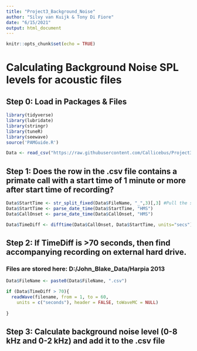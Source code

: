 ```yaml
---
title: "Project3_Background_Noise"
author: "Silvy van Kuijk & Tony Di Fiore"
date: "6/15/2021"
output: html_document
---
```


```r
knitr::opts_chunk$set(echo = TRUE)
```

# Calculating Background Noise SPL levels for acoustic files

## Step 0: Load in Packages & Files

```r
library(tidyverse)
library(lubridate)
library(stringr)
library(tuneR)
library(seewave)
source('PAMGuide.R')

Data <- read_csv("https://raw.githubusercontent.com/Callicebus/Project3WeatherPatterns/main/Project3_Final_Data_per_Recording.csv", col_names = TRUE)
```

## Step 1: Does the row in the .csv file contains a primate call with a start time of 1 minute or more after start time of recording?

```r
Data$StartTime <- str_split_fixed(Data$FileName, "_",3)[,3] #Pull the start time of the recording out of the file name.
Data$StartTime <- parse_date_time(Data$StartTime, "HMS")
Data$CallOnset <- parse_date_time(Data$CallOnset, "HMS")

Data$TimeDiff <- difftime(Data$CallOnset, Data$StartTime, units="secs")


```

## Step 2: If TimeDiff is >70 seconds, then find accompanying recording on external hard drive.
### Files are stored here: D:/John_Blake_Data/Harpia 2013

```r
Data$FileName <- paste0(Data$FileName, ".csv")

if (Data$TimeDiff > 70){
  readWave(filename, from = 1, to = 60, 
    units = c("seconds"), header = FALSE, toWaveMC = NULL)
  
} 


```

## Step 3: Calculate background noise level (0-8 kHz and 0-2 kHz) and add it to the .csv file

```r

```

